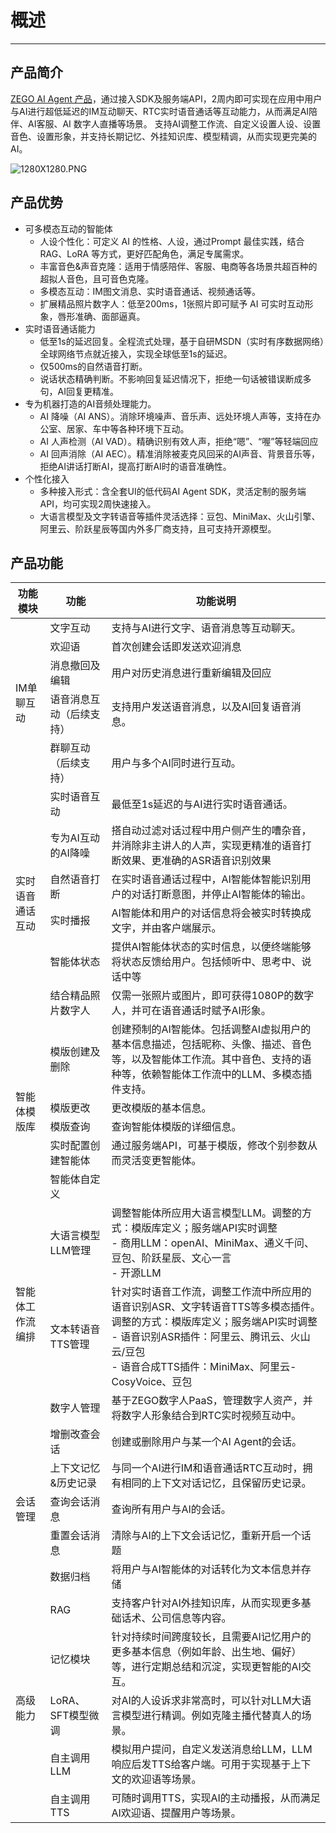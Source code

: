 # 概述

--- 

## 产品简介

[ZEGO AI Agent 产品](https://www.zego.im/solution/ai-companion)，通过接入SDK及服务端API，2周内即可实现在应用中用户与AI进行超低延迟的IM互动聊天、RTC实时语音通话等互动能力，从而满足AI陪伴、AI客服、AI 数字人直播等场景。
支持AI调整工作流、自定义设置人设、设置音色、设置形象，并支持长期记忆、外挂知识库、模型精调，从而实现更完美的AI。

<Frame width="auto" height="auto">
  <img src="https://media-resource.spreading.io/docuo/workspace740/af061ebc6eaf0f12ae9e7f72235bd04e/ca82eee147.PNG" alt="1280X1280.PNG"/>
</Frame>

## 产品优势
- 可多模态互动的智能体
  - 人设个性化：可定义 AI 的性格、人设，通过Prompt 最佳实践，结合 RAG、LoRA 等方式，更好匹配角色，满足专属需求。
  - 丰富音色&声音克隆：适用于情感陪伴、客服、电商等各场景共超百种的超拟人音色，且可音色克隆。
  - 多模态互动：IM图文消息、实时语音通话、视频通话等。
  - 扩展精品照片数字人：低至200ms，1张照片即可赋予 AI 可实时互动形象，唇形准确、面部逼真。
- 实时语音通话能力
  - 低至1s的延迟回复。全程流式处理，基于自研MSDN（实时有序数据网络）全球网络节点就近接入，实现全球低至1s的延迟。
  - 仅500ms的自然语音打断。
  - 说话状态精确判断。不影响回复延迟情况下，拒绝一句话被错误断成多句，AI回复更精准。
- 专为机器打造的AI音频处理能力。
  - AI 降噪（AI ANS）。消除环境噪声、音乐声、远处环境人声等，支持在办公室、居家、车中等各种环境下互动。
  - AI 人声检测（AI VAD）。精确识别有效人声，拒绝“嗯”、“喔”等轻端回应
  - AI 回声消除（AI AEC）。精准消除被麦克风回采的AI声音、背景音乐等，拒绝AI讲话打断AI，提高打断AI时的语音准确性。
- 个性化接入
  - 多种接入形式：含全套UI的低代码AI Agent SDK，灵活定制的服务端API，均可实现2周快速接入。
  - 大语言模型及文字转语音等插件灵活选择：豆包、MiniMax、火山引擎、阿里云、阶跃星辰等国内外多厂商支持，且可支持开源模型。


## 产品功能

<table>
  <thead>
    <tr>
      <th>功能模块</th>
      <th>功能</th>
      <th>功能说明</th>
    </tr>
  </thead>
  <tbody>
    <tr>
      <td rowspan="5">IM单聊互动</td>
      <td>文字互动</td>
      <td>支持与AI进行文字、语音消息等互动聊天。</td>
    </tr>
    <tr>
      <td>欢迎语</td>
      <td>首次创建会话即发送欢迎消息</td>
    </tr>
    <tr>
      <td>消息撤回及编辑</td>
      <td>用户对历史消息进行重新编辑及回应</td>
    </tr>
    <tr>
      <td>语音消息互动（后续支持）</td>
      <td>支持用户发送语音消息，以及AI回复语音消息。</td>
    </tr>
    <tr>
      <td>群聊互动（后续支持）</td>
      <td>用户与多个AI同时进行互动。</td>
    </tr>
    <tr>
      <td rowspan="6">实时语音通话互动</td>
      <td>实时语音互动</td>
      <td>最低至1s延迟的与AI进行实时语音通话。</td>
    </tr>
    <tr>
      <td>专为AI互动的AI降噪</td>
      <td>搭自动过滤对话过程中用户侧产生的嘈杂音，并消除非主讲人的人声，实现更精准的语音打断效果、更准确的ASR语音识别效果</td>
    </tr>
    <tr>
      <td>自然语音打断</td>
      <td>在实时语音通话过程中，AI智能体智能识别用户的对话打断意图，并停止AI智能体的输出。</td>
    </tr>
    <tr>
      <td>实时播报</td>
      <td>AI智能体和用户的对话信息将会被实时转换成文字，并由客户端展示。</td>
    </tr>
    <tr>
      <td>智能体状态</td>
      <td>提供AI智能体状态的实时信息，以便终端能够将状态反馈给用户。包括倾听中、思考中、说话中等</td>
    </tr>
    <tr>
      <td>结合精品照片数字人</td>
      <td>仅需一张照片或图片，即可获得1080P的数字人，并可在语音通话时赋予AI形象。</td>
    </tr>
    <tr>
      <td rowspan="5">智能体模版库</td>
      <td>模版创建及删除</td>
      <td>创建预制的AI智能体。包括调整AI虚拟用户的基本信息描述，包括昵称、头像、描述、音色等，以及智能体工作流。其中音色、支持的语种等，依赖智能体工作流中的LLM、多模态插件支持。</td>
    </tr>
    <tr>
      <td>模版更改</td>
      <td>更改模版的基本信息。</td>
    </tr>
    <tr>
      <td>模版查询</td>
      <td>查询智能体模版的详细信息。</td>
    </tr>
    <tr>
      <td>实时配置创建智能体</td>
      <td>通过服务端API，可基于模版，修改个别参数从而灵活变更智能体。</td>
    </tr>
    <tr>
      <td>智能体自定义</td>
      <td></td>
    </tr>
    <tr>
      <td rowspan="3">智能体工作流编排</td>
      <td>大语言模型LLM管理</td>
      <td>调整智能体所应用大语言模型LLM。调整的方式：模版库定义；服务端API实时调整<br/>- 商用LLM：openAI、MiniMax、通义千问、豆包、阶跃星辰、文心一言<br/>- 开源LLM</td>
    </tr>
    <tr>
      <td>文本转语音TTS管理</td>
      <td>针对实时语音工作流，调整工作流中所应用的语音识别ASR、文字转语音TTS等多模态插件。调整的方式：模版库定义；服务端API实时调整<br/>- 语音识别ASR插件：阿里云、腾讯云、火山云/豆包<br/>- 语音合成TTS插件：MiniMax、阿里云-CosyVoice、豆包</td>
    </tr>
    <tr>
      <td>数字人管理</td>
      <td>基于ZEGO数字人PaaS，管理数字人资产，并将数字人形象结合到RTC实时视频互动中。</td>
    </tr>
    <tr>
      <td rowspan="5">会话管理</td>
      <td>增删改查会话</td>
      <td>创建或删除用户与某一个AI Agent的会话。</td>
    </tr>
    <tr>
      <td>上下文记忆&历史记录</td>
      <td>与同一个AI进行IM和语音通话RTC互动时，拥有相同的上下文对话记忆，且保留历史记录。</td>
    </tr>
    <tr>
      <td>查询会话消息</td>
      <td>查询所有用户与AI的会话。</td>
    </tr>
    <tr>
      <td>重置会话消息</td>
      <td>清除与AI的上下文会话记忆，重新开启一个话题</td>
    </tr>
    <tr>
      <td>数据归档</td>
      <td>将用户与AI智能体的对话转化为文本信息并存储</td>
    </tr>
    <tr>
      <td rowspan="5">高级能力</td>
      <td>RAG</td>
      <td>支持客户针对AI外挂知识库，从而实现更多基础话术、公司信息等内容。</td>
    </tr>
    <tr>
      <td>记忆模块</td>
      <td>针对持续时间跨度较长，且需要AI记忆用户的更多基本信息（例如年龄、出生地、偏好）等，进行定期总结和沉淀，实现更智能的AI交互。</td>
    </tr>
    <tr>
      <td>LoRA、SFT模型微调</td>
      <td>对AI的人设诉求非常高时，可以针对LLM大语言模型进行精调。例如克隆主播代替真人的场景。</td>
    </tr>
    <tr>
      <td>自主调用LLM</td>
      <td>模拟用户提问，自定义发送消息给LLM，LLM响应后发TTS给客户端。可用于实现基于上下文的欢迎语等场景。</td>
    </tr>
    <tr>
      <td>自主调用TTS</td>
      <td>可随时调用TTS，实现AI的主动播报，从而满足AI欢迎语、提醒用户等场景。</td>
    </tr>
  </tbody>
</table>
